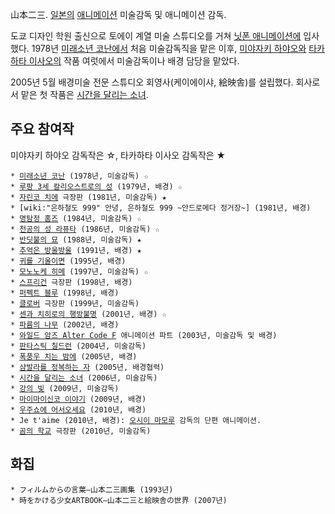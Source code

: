 山本二三. [[일본]]의 [[애니메이션]] 미술감독 및 애니메이션 감독.

도쿄 디자인 학원 출신으로 토에이 계열 미술 스튜디오를 거쳐 [[닛폰 애니메이션]]에 입사했다. 1978년 [[미래소년 코난]]에서 처음 미술감독직을 맡은 이후, [[미야자키 하야오]]와 [[타카하타 이사오]]의 작품 여럿에서 미술감독이나 배경 담당을 맡았다.

2005년 5월 배경미술 전문 스튜디오 회영사(케이에이샤, 絵映舎)를 설립했다. 회사로서 맡은 첫 작품은 [[시간을 달리는 소녀]].

== 주요 참여작 ==
미야자키 하야오 감독작은 ☆, 타카하타 이사오 감독작은 ★
 * [[미래소년 코난]] (1978년, 미술감독) ☆
 * [[루팡 3세 칼리오스트로의 성]] (1979년, 배경) ☆
 * [[자린코 치에]] 극장판 (1981년, 미술감독) ★
 * [wiki:"은하철도 999" 안녕, 은하철도 999 ~안드로메다 정거장~] (1981년, 배경)
 * [[명탐정 홈즈]] (1984년, 미술감독) ☆
 * [[천공의 성 라퓨타]] (1986년, 미술감독) ☆
 * [[반딧불의 묘]] (1988년, 미술감독) ★
 * [[추억은 방울방울]] (1991년, 배경) ★
 * [[귀를 기울이면]] (1995년, 배경)
 * [[모노노케 히메]] (1997년, 미술감독) ☆
 * [[스프리건]] 극장판 (1998년, 배경)
 * [[퍼펙트 블루]] (1998년, 배경)
 * [[클로버]] 극장판 (1999년, 미술감독)
 * [[센과 치히로의 행방불명]] (2001년, 배경) ☆
 * [[파름의 나무]] (2002년, 배경)
 * [[와일드 암즈 Alter Code F]] 애니메이션 파트 (2003년, 미술감독 및 배경)
 * [[판타스틱 칠드런]] (2004년, 미술감독)
 * [[폭풍우 치는 밤에]] (2005년, 배경)
 * [[샴발라를 정복하는 자]] (2005년, 배경협력)
 * [[시간을 달리는 소녀]] (2006년, 미술감독)
 * [[강의 빛]] (2009년, 미술감독)
 * [[마이마이신코 이야기]] (2009년, 배경)
 * [[우주쇼에 어서오세요]] (2010년, 배경)
 * Je t'aime (2010년, 배경): [[오시이 마모루]] 감독의 단편 애니메이션.
 * [[곰의 학교]] 극장판 (2010년, 미술감독)

== 화집 ==
 * フィルムからの言葉―山本二三画集 (1993년)
 * 時をかける少女ARTBOOK―山本二三と絵映舎の世界 (2007년)

